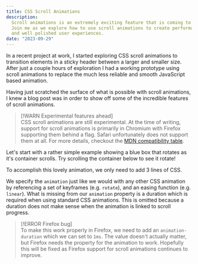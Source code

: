 ```yaml
---
title: CSS Scroll Animations
description:
  Scroll animations is an extremely exciting feature that is coming to CSS.
  Join me as we explore how to use scroll animations to create performant
  and well polished user experiences.
date: "2023-09-29"
---
```



In a recent project at work, I started exploring CSS scroll animations to
transition elements in a sticky header between a larger and smaller size.
After just a couple hours of exploration I had a working prototype using
scroll animations to replace the much less reliable and smooth JavaScript
based animation.

Having just scratched the surface of what is possible with scroll
animations, I knew a blog post was in order to show off some of the
incredible features of scroll animations.

> [!WARN Experimental features ahead]  
> CSS scroll animations are still experimental. At the time of writing,
> support for scroll animations is primarily in Chromium with Firefox
> supporting them behind a flag. Safari unfortunately does not support them
> at all. For more details, checkout the
> [MDN compatibility table](https://developer.mozilla.org/en-US/docs/Web/CSS/animation-timeline#browser_compatibility).

Let's start with a rather simple example showing a blue box that rotates as
it's container scrolls. Try scrolling the container below to see it rotate!

<Demo>
  <BasicScroll />
</Demo>

To accomplish this lovely animation, we only need to add 3 lines of CSS.

<CodeBlock filename="BasicScroll.css" meta="[28-30]" />

We specify the `animation` just like we would with any other CSS animation
by referencing a set of keyframes (e.g. `rotate`), and an easing function
(e.g. `linear`). What is missing from our `animation` property is a
duration which is required when using standard CSS animations. This is
omitted because a duration does not make sense when the animation is linked
to scroll progress.

> [!ERROR Firefox bug]  
> To make this work properly in Firefox, we need to add an
> `animation-duration` which we can set to `1ms`. The value doesn't
> actually matter, but Firefox needs the property for the animation to
> work. Hopefully this will be fixed as Firefox support for scroll
> animations continues to improve.

